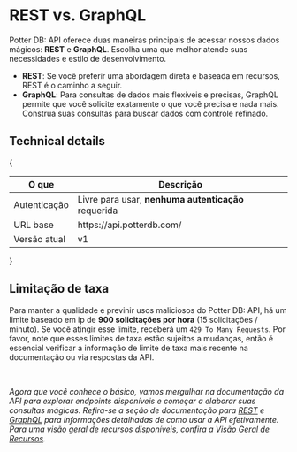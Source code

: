 
# REST vs. GraphQL

Potter DB: API oferece duas maneiras principais de acessar nossos dados mágicos: **REST** e **GraphQL**. Escolha uma que melhor atende suas necessidades e estilo de desenvolvimento.
- **REST**: Se você preferir uma abordagem direta e baseada em recursos, REST é o caminho a seguir. 
- **GraphQL**: Para consultas de dados mais flexíveis e precisas, GraphQL permite que você solicite exatamente o que você precisa e nada mais. Construa suas consultas para buscar dados com controle refinado.

## Technical details

{
<table>
  <thead>
    <tr>
      <th>O que</th>
      <th>Descrição</th>
    </tr>
  </thead>
  <tbody>
    <tr>
      <td>Autenticação</td>
      <td>Livre para usar, <b>nenhuma autenticação</b> requerida</td>
    </tr>
    <tr>
      <td>URL base</td>
      <td>
        https://api.potterdb.com/
      </td>
    </tr>
    <tr>
      <td>Versão atual</td>
      <td>v1</td>
    </tr>
  </tbody>
</table>
}

## Limitação de taxa

Para manter a qualidade e previnir usos maliciosos do Potter DB: API, há um limite baseado em ip de **900 solicitações por hora** (15 solicitações / minuto). Se você atingir esse limite, receberá um `429 To Many Requests`.
Por favor, note que esses limites de taxa estão sujeitos a mudanças, então é essencial verificar a informação de limite de taxa mais recente na documentação ou via respostas da API. 

<br />

_Agora que você conhece o básico, vamos mergulhar na documentação da API para explorar endpoints disponíveis e começar a elaborar suas consultas mágicas. Refira-se a seção de documentação para [REST](/apis/rest) e [GraphQL](apis/graphql) para informações detalhadas de como usar a API efetivamente. Para uma visão geral de recursos disponíveis, confira a [Visão Geral de Recursos](/resources)._
